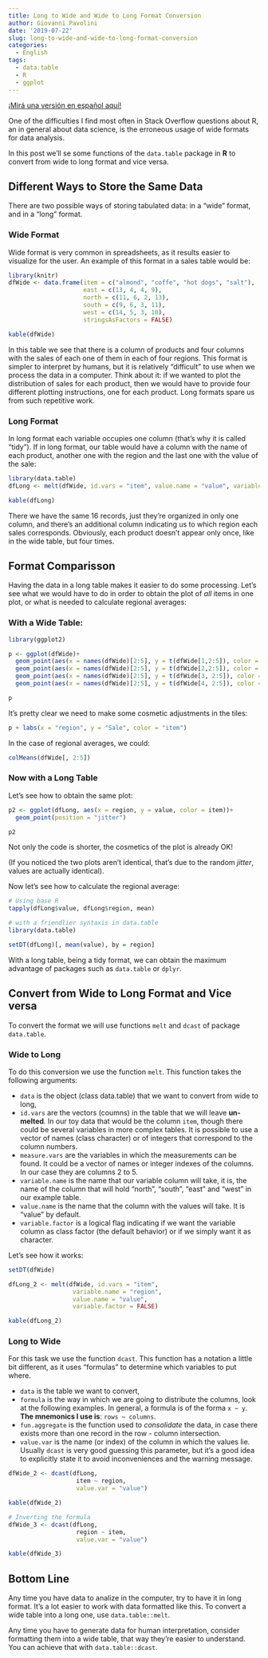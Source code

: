 ```yaml
---
title: Long to Wide and Wide to Long Format Conversion
author: Giovanni Pavolini
date: '2019-07-22'
slug: long-to-wide-and-wide-to-long-format-conversion
categories:
  - English
tags:
  - data.table
  - R
  - ggplot
---
```


[¡Mirá una versión en español aquí!](/2019/07/22/conversión-de-formato-ancho-largo-y-viceversa)

One of the difficulties I find most often in Stack Overflow questions about R, an in general about data science, is the erroneous usage of wide formats for data analysis.

In this post we'll se some functions of the `data.table` package in **R** to convert from wide to long format and vice versa.

## Different Ways to Store the Same Data

There are two possible ways of storing tabulated data: in a "wide" format, and in a "long" format.

### Wide Format

Wide format is very common in spreadsheets, as it results easier to visualize for the user. An example of this format in a sales table would be:

```r
library(knitr)
dfWide <- data.frame(item = c("almond", "coffe", "hot dogs", "salt"), 
                     east = c(13, 4, 4, 9), 
                     north = c(11, 6, 2, 13), 
                     south = c(9, 6, 3, 11), 
                     west = c(14, 5, 3, 10), 
                     stringsAsFactors = FALSE)
```

```r
kable(dfWide)
```

In this table we see that there is a column of products and four columns with the sales of each one of them in each of four regions. This format is simpler to interpret by humans, but it is relatively "difficult" to use when we process the data in a computer.
Think about it: if we wanted to plot the distribution of sales for each product, then we would have to provide four different plotting instructions, one for each product. Long formats spare us from such repetitive work.

### Long Format

In long format each variable occupies one column (that's why it is called "tidy"). If in long format, our table would have a column with the name of each product, another one with the region and the last one with the value of the sale:

```r
library(data.table)
dfLong <- melt(dfWide, id.vars = "item", value.name = "value", variable.name = "region", variable.factor = FALSE)
```


```r
kable(dfLong)

```

There we have the same 16 records, just they're organized in only one column, and there's an additional column indicating us to which region each sales corresponds. Obviously, each product doesn't appear only once, like in the wide table, but four times.

## Format Comparisson

Having the data in a long table makes it easier to do some processing. Let's see what we would have to do in order to obtain the plot of *all* items in one plot, or what is needed to calculate regional averages:

### With a Wide Table:

```r
library(ggplot2)

p <- ggplot(dfWide)+
  geom_point(aes(x = names(dfWide)[2:5], y = t(dfWide[1,2:5]), color = dfWide[1,1]), position = "jitter")+
  geom_point(aes(x = names(dfWide)[2:5], y = t(dfWide[2,2:5]), color = dfWide[2, 1]), position = "jitter")+
  geom_point(aes(x = names(dfWide)[2:5], y = t(dfWide[3, 2:5]), color = dfWide[3,1]), position = "jitter")+
  geom_point(aes(x = names(dfWide)[2:5], y = t(dfWide[4, 2:5]), color = dfWide[4,1]), position = "jitter")

p
```

It's pretty clear we need to make some cosmetic adjustments in the tiles:

```r
p + labs(x = "region", y = "Sale", color = "item")
```

In the case of regional averages, we could:

```r
colMeans(dfWide[, 2:5])
```

### Now with a Long Table

Let's see how to obtain the same plot:

```r
p2 <- ggplot(dfLong, aes(x = region, y = value, color = item))+
  geom_point(position = "jitter")

p2
```

Not only the code is shorter, the cosmetics of the plot is already OK!

(If you noticed the two plots aren't identical, that's due to the random _jitter_, values are actually identical).

Now let's see how to calculate the regional average:

```r
# Using base R
tapply(dfLong$value, dfLong$region, mean)

# with a friendlier syntaxis in data.table
library(data.table)

setDT(dfLong)[, mean(value), by = region]

```

With a long table, being a tidy format, we can obtain the maximum advantage of packages such as `data.table` or `dplyr`.

## Convert from Wide to Long Format and Vice versa

To convert the format we will use functions `melt` and `dcast` of package `data.table`.

### Wide to Long

To do this conversion we use the function `melt`. This function takes the following arguments:

+ `data` is the object (class data.table) that we want to convert from wide to long,
+ `id.vars` are the vectors (coumns) in the table that we will leave **un-melted**. In our toy data that would be the column `item`, though there could be several variables in more complex tables. It is possible to use a vector of names (class character) or of integers that correspond to the column numbers.
+ `measure.vars` are the variables in which the measurements can be found. It could be a vector of names or integer indexes of the columns. In our case they are columns 2 to 5.
+ `variable.name` is the name that our variable column will take, it is, the name of the column that will hold "north", "south", "east" and "west" in our example table.
+ `value.name` is the name that the column with the values will take. It is "value" by default.
+ `variable.factor` is a logical flag indicating if we want the variable column as class factor (the default behavior) or if we simply want it as character.

Let's see how it works:

```r
setDT(dfWide)

dfLong_2 <- melt(dfWide, id.vars = "item", 
                  variable.name = "region", 
                  value.name = "value", 
                  variable.factor = FALSE)

kable(dfLong_2)
```

### Long to Wide

For this task we use the function `dcast`. This function has a notation a little bit different, as it uses "formulas" to determine which variables to put where.

+ `data` is the table we want to convert,
+ `formula` is the way in which we are going to distribute the columns, look at the following examples. In general, a formula is of the forma `x ~ y`. **The mnemonics I use is**: `rows ~ columns`.
+ `fun.aggregate` is the function used to _consolidate_ the data, in case there exists more than one record in the row - column intersection.
+ `value.var` is the name (or index) of the column in which the values lie. Usually `dcast` is very good guessing this parameter, but it's a good idea to explicitly state it to avoid inconveniences and the warning message.

```r
dfWide_2 <- dcast(dfLong, 
                   item ~ region, 
                   value.var = "value")

kable(dfWide_2)

# Inverting the formula
dfWide_3 <- dcast(dfLong, 
                   region ~ item, 
                   value.var = "value")

kable(dfWide_3)
```

## Bottom Line

Any time you have data to analize in the computer, try to have it in long format. It's a lot easier to work with data formatted like this. To convert a wide table into a long one, use `data.table::melt`.

Any time you have to generate data for human interpretation, consider formatting them into a wide table, that way they're easier to understand. You can achieve that with `data.table::dcast`.
